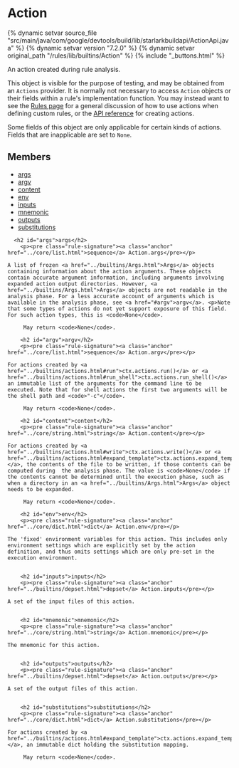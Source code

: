 <html devsite>
<head>
  <meta name="project_path" value="/_project.yaml">
  <meta name="book_path" value="/versions/7.2.0/_book.yaml">
</head>
<body>

<h1 class="page-title" id="modules.Action">Action</h1>

{% dynamic setvar source_file "src/main/java/com/google/devtools/build/lib/starlarkbuildapi/ActionApi.java" %}
{% dynamic setvar version "7.2.0" %}
{% dynamic setvar original_path "/rules/lib/builtins/Action" %}
{% include "_buttons.html" %}
<!-- {% raw %} -->

An action created during rule analysis.<p>This object is visible for the purpose of testing, and may be obtained from an <code>Actions</code> provider. It is normally not necessary to access <code>Action</code> objects or their fields within a rule's implementation function. You may instead want to see the <a href='https://bazel.build/versions/7.2.0/extending/rules#actions'>Rules page</a> for a general discussion of how to use actions when defining custom rules, or the <a href='../builtins/actions.html'>API reference</a> for creating actions.<p>Some fields of this object are only applicable for certain kinds of actions. Fields that are inapplicable are set to <code>None</code>.

<h2>Members</h2>
<ul>
    <li>
    <a href="#args">args</a>
  </li>
      <li>
    <a href="#argv">argv</a>
  </li>
      <li>
    <a href="#content">content</a>
  </li>
      <li>
    <a href="#env">env</a>
  </li>
      <li>
    <a href="#inputs">inputs</a>
  </li>
      <li>
    <a href="#mnemonic">mnemonic</a>
  </li>
      <li>
    <a href="#outputs">outputs</a>
  </li>
      <li>
    <a href="#substitutions">substitutions</a>
  </li>
  </ul>

      <h2 id="args">args</h2>
        <p><pre class="rule-signature"><a class="anchor" href="../core/list.html">sequence</a> Action.args</pre></p>

    A list of frozen <a href="../builtins/Args.html">Args</a> objects containing information about the action arguments. These objects contain accurate argument information, including arguments involving expanded action output directories. However, <a href="../builtins/Args.html">Args</a> objects are not readable in the analysis phase. For a less accurate account of arguments which is available in the analysis phase, see <a href="#argv">argv</a>. <p>Note that some types of actions do not yet support exposure of this field. For such action types, this is <code>None</code>.

         May return <code>None</code>.

        <h2 id="argv">argv</h2>
        <p><pre class="rule-signature"><a class="anchor" href="../core/list.html">sequence</a> Action.argv</pre></p>

    For actions created by <a href="../builtins/actions.html#run">ctx.actions.run()</a> or <a href="../builtins/actions.html#run_shell">ctx.actions.run_shell()</a>  an immutable list of the arguments for the command line to be executed. Note that for shell actions the first two arguments will be the shell path and <code>"-c"</code>.

         May return <code>None</code>.

        <h2 id="content">content</h2>
        <p><pre class="rule-signature"><a class="anchor" href="../core/string.html">string</a> Action.content</pre></p>

    For actions created by <a href="../builtins/actions.html#write">ctx.actions.write()</a> or <a href="../builtins/actions.html#expand_template">ctx.actions.expand_template()</a>, the contents of the file to be written, if those contents can be computed during  the analysis phase. The value is <code>None</code> if the contents cannot be determined until the execution phase, such as when a directory in an <a href="../builtins/Args.html">Args</a> object needs to be expanded.

         May return <code>None</code>.

        <h2 id="env">env</h2>
        <p><pre class="rule-signature"><a class="anchor" href="../core/dict.html">dict</a> Action.env</pre></p>

    The 'fixed' environment variables for this action. This includes only environment settings which are explicitly set by the action definition, and thus omits settings which are only pre-set in the execution environment.


        <h2 id="inputs">inputs</h2>
        <p><pre class="rule-signature"><a class="anchor" href="../builtins/depset.html">depset</a> Action.inputs</pre></p>

    A set of the input files of this action.


        <h2 id="mnemonic">mnemonic</h2>
        <p><pre class="rule-signature"><a class="anchor" href="../core/string.html">string</a> Action.mnemonic</pre></p>

    The mnemonic for this action.


        <h2 id="outputs">outputs</h2>
        <p><pre class="rule-signature"><a class="anchor" href="../builtins/depset.html">depset</a> Action.outputs</pre></p>

    A set of the output files of this action.


        <h2 id="substitutions">substitutions</h2>
        <p><pre class="rule-signature"><a class="anchor" href="../core/dict.html">dict</a> Action.substitutions</pre></p>

    For actions created by <a href="../builtins/actions.html#expand_template">ctx.actions.expand_template()</a>, an immutable dict holding the substitution mapping.

         May return <code>None</code>.


</body>
</html>

<!-- {% endraw %} -->
